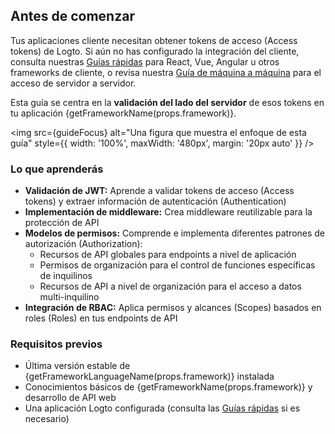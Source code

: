 
## Antes de comenzar

Tus aplicaciones cliente necesitan obtener tokens de acceso (Access tokens) de Logto. Si aún no has configurado la integración del cliente, consulta nuestras [Guías rápidas](/quick-starts) para React, Vue, Angular u otros frameworks de cliente, o revisa nuestra [Guía de máquina a máquina](/quick-starts/m2m) para el acceso de servidor a servidor.

Esta guía se centra en la **validación del lado del servidor** de esos tokens en tu aplicación {getFrameworkName(props.framework)}.

<img
  src={guideFocus}
  alt="Una figura que muestra el enfoque de esta guía"
  style={{ width: '100%', maxWidth: '480px', margin: '20px auto' }}
/>

### Lo que aprenderás

- **Validación de JWT:** Aprende a validar tokens de acceso (Access tokens) y extraer información de autenticación (Authentication)
- **Implementación de middleware:** Crea middleware reutilizable para la protección de API
- **Modelos de permisos:** Comprende e implementa diferentes patrones de autorización (Authorization):
  - Recursos de API globales para endpoints a nivel de aplicación
  - Permisos de organización para el control de funciones específicas de inquilinos
  - Recursos de API a nivel de organización para el acceso a datos multi-inquilino
- **Integración de RBAC:** Aplica permisos y alcances (Scopes) basados en roles (Roles) en tus endpoints de API

### Requisitos previos

- Última versión estable de {getFrameworkLanguageName(props.framework)} instalada
- Conocimientos básicos de {getFrameworkName(props.framework)} y desarrollo de API web
- Una aplicación Logto configurada (consulta las [Guías rápidas](/quick-starts) si es necesario)
